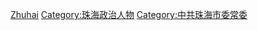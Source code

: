 [[Category:广东省地级市市委书记|Zhuhai]]
[[Category:珠海政治人物|Category:珠海政治人物]]
[[Category:中共珠海市委常委|Category:中共珠海市委常委]]